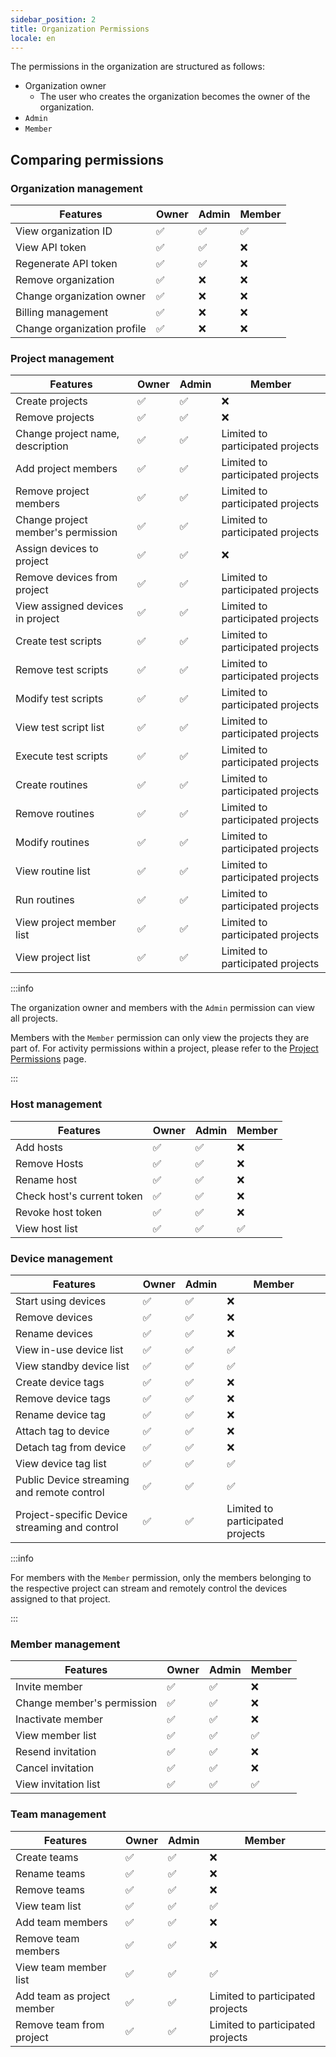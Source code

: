 ```yaml
---
sidebar_position: 2
title: Organization Permissions
locale: en
---
```


The permissions in the organization are structured as follows:

- Organization owner
  - The user who creates the organization becomes the owner of the organization.
- `Admin`
- `Member`

## Comparing permissions

### Organization management

| Features                    | Owner | Admin | Member |
| --------------------------- | ----- | ----- | ------ |
| View organization ID        | ✅    | ✅    | ✅     |
| View API token              | ✅    | ✅    | ❌     |
| Regenerate API token        | ✅    | ✅    | ❌     |
| Remove organization         | ✅    | ❌    | ❌     |
| Change organization owner   | ✅    | ❌    | ❌     |
| Billing management          | ✅    | ❌    | ❌     |
| Change organization profile | ✅    | ❌    | ❌     |

### Project management

| Features                           | Owner | Admin | Member                           |
| ---------------------------------- | ----- | ----- | -------------------------------- |
| Create projects                    | ✅    | ✅    | ❌                               |
| Remove projects                    | ✅    | ✅    | ❌                               |
| Change project name, description   | ✅    | ✅    | Limited to participated projects |
| Add project members                | ✅    | ✅    | Limited to participated projects |
| Remove project members             | ✅    | ✅    | Limited to participated projects |
| Change project member's permission | ✅    | ✅    | Limited to participated projects |
| Assign devices to project          | ✅    | ✅    | ❌                               |
| Remove devices from project        | ✅    | ✅    | Limited to participated projects |
| View assigned devices in project   | ✅    | ✅    | Limited to participated projects |
| Create test scripts                | ✅    | ✅    | Limited to participated projects |
| Remove test scripts                | ✅    | ✅    | Limited to participated projects |
| Modify test scripts                | ✅    | ✅    | Limited to participated projects |
| View test script list              | ✅    | ✅    | Limited to participated projects |
| Execute test scripts               | ✅    | ✅    | Limited to participated projects |
| Create routines                    | ✅    | ✅    | Limited to participated projects |
| Remove routines                    | ✅    | ✅    | Limited to participated projects |
| Modify routines                    | ✅    | ✅    | Limited to participated projects |
| View routine list                  | ✅    | ✅    | Limited to participated projects |
| Run routines                       | ✅    | ✅    | Limited to participated projects |
| View project member list           | ✅    | ✅    | Limited to participated projects |
| View project list                  | ✅    | ✅    | Limited to participated projects |

:::info

The organization owner and members with the `Admin` permission can view all projects.

Members with the `Member` permission can only view the projects they are part of. For activity permissions within a project, please refer to the [Project Permissions](../project/permission) page.

:::

### Host management

| Features                   | Owner | Admin | Member |
| -------------------------- | ----- | ----- | ------ |
| Add hosts                  | ✅    | ✅    | ❌     |
| Remove Hosts               | ✅    | ✅    | ❌     |
| Rename host                | ✅    | ✅    | ❌     |
| Check host's current token | ✅    | ✅    | ❌     |
| Revoke host token          | ✅    | ✅    | ❌     |
| View host list             | ✅    | ✅    | ✅     |

### Device management

| Features                                      | Owner | Admin | Member                           |
| --------------------------------------------- | ----- | ----- | -------------------------------- |
| Start using devices                           | ✅    | ✅    | ❌                               |
| Remove devices                                | ✅    | ✅    | ❌                               |
| Rename devices                                | ✅    | ✅    | ❌                               |
| View in-use device list                       | ✅    | ✅    | ✅                               |
| View standby device list                      | ✅    | ✅    | ✅                               |
| Create device tags                            | ✅    | ✅    | ❌                               |
| Remove device tags                            | ✅    | ✅    | ❌                               |
| Rename device tag                             | ✅    | ✅    | ❌                               |
| Attach tag to device                          | ✅    | ✅    | ❌                               |
| Detach tag from device                        | ✅    | ✅    | ❌                               |
| View device tag list                          | ✅    | ✅    | ✅                               |
| Public Device streaming and remote control    | ✅    | ✅    | ✅                               |
| Project-specific Device streaming and control | ✅    | ✅    | Limited to participated projects |

:::info

For members with the `Member` permission, only the members belonging to the respective project can stream and remotely control the devices assigned to that project.

:::

### Member management

| Features                   | Owner | Admin | Member |
| -------------------------- | ----- | ----- | ------ |
| Invite member              | ✅    | ✅    | ❌     |
| Change member's permission | ✅    | ✅    | ❌     |
| Inactivate member          | ✅    | ✅    | ❌     |
| View member list           | ✅    | ✅    | ✅     |
| Resend invitation          | ✅    | ✅    | ❌     |
| Cancel invitation          | ✅    | ✅    | ❌     |
| View invitation list       | ✅    | ✅    | ✅     |

### Team management

| Features                   | Owner | Admin | Member                           |
| -------------------------- | ----- | ----- | -------------------------------- |
| Create teams               | ✅    | ✅    | ❌                               |
| Rename teams               | ✅    | ✅    | ❌                               |
| Remove teams               | ✅    | ✅    | ❌                               |
| View team list             | ✅    | ✅    | ✅                               |
| Add team members           | ✅    | ✅    | ❌                               |
| Remove team members        | ✅    | ✅    | ❌                               |
| View team member list      | ✅    | ✅    | ✅                               |
| Add team as project member | ✅    | ✅    | Limited to participated projects |
| Remove team from project   | ✅    | ✅    | Limited to participated projects |
